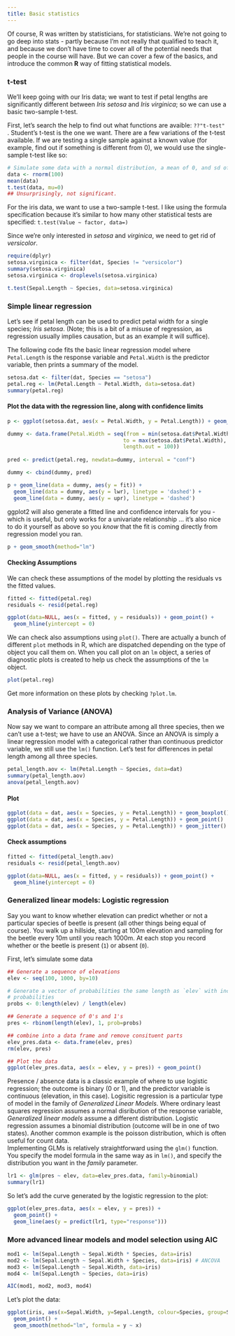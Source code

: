```yaml
---
title: Basic statistics
---
```


Of course, R was written by statisticians, for statisticians.  We're not going 
to go deep into stats - partly because I'm not really that qualified to teach it, 
and because we don't have time to cover all of the potential needs that people 
in the course will have.  But we can cover a few of the basics, and introduce 
the common **R** way of fitting statistical models.

### t-test

We'll keep going with our Iris data; we want to test if petal lengths are 
significantly different between _Iris setosa_ and _Iris virginica_; so we can use a 
basic two-sample t-test.

First, let's search the help to find out what functions are avaible: `??"t-test"`
.  Student's t-test is the one we want.  There are a few variations of the 
t-test available.  If we are testing a single sample against a known value (for 
example, find out if something is different from 0), we would use the 
single-sample t-test like so:

```r
# Simulate some data with a normal distribution, a mean of 0, and sd of 1.
data <- rnorm(100)
mean(data)
t.test(data, mu=0)
## Unsurprisingly, not significant.
```

For the iris data, we want to use a two-sample t-test.  I like using the formula 
specification because it's similar to how many other statistical tests are 
specified: ` t.test(Value ~ factor, data=)`

Since we're only interested in _setosa_ and _virginica_, we need to get rid of 
_versicolor_.

```r
require(dplyr)
setosa.virginica <- filter(dat, Species != "versicolor")
summary(setosa.virginica)
setosa.virginica <- droplevels(setosa.virginica)
```

```r
t.test(Sepal.Length ~ Species, data=setosa.virginica)
```

### Simple linear regression

Let's see if petal length can be used to predict petal width for a single species; _Iris setosa_. (Note; this is a bit of a misuse of regression, as regression 
usually implies causation, but as an example it will suffice).

The following code fits the basic linear regression model where `Petal.Length` 
is the response variable and `Petal.Width` is the predictor variable, then 
prints a summary of the model.

```r
setosa.dat <- filter(dat, Species == "setosa")
petal.reg <- lm(Petal.Length ~ Petal.Width, data=setosa.dat)
summary(petal.reg)
```

#### Plot the data with the regression line, along with confidence limits

```r
p <- ggplot(setosa.dat, aes(x = Petal.Width, y = Petal.Length)) + geom_point()

dummy <- data.frame(Petal.Width = seq(from = min(setosa.dat$Petal.Width), 
                                     to = max(setosa.dat$Petal.Width), 
                                     length.out = 100))
                   
pred <- predict(petal.reg, newdata=dummy, interval = "conf")

dummy <- cbind(dummy, pred)

p + geom_line(data = dummy, aes(y = fit)) + 
  geom_line(data = dummy, aes(y = lwr), linetype = 'dashed') + 
  geom_line(data = dummy, aes(y = upr), linetype = 'dashed')

```

ggplot2 will also generate a fitted line and confidence intervals for you - 
which is useful, but only works for a univariate relationship ... it's also nice 
to do it yourself as above so you *know* that the fit is coming directly from 
regression model you ran.

```r
p + geom_smooth(method="lm")
```


#### Checking Assumptions

We can check these assumptions of the model by plotting the residuals vs the 
fitted values.

```r
fitted <- fitted(petal.reg)
residuals <- resid(petal.reg)

ggplot(data=NULL, aes(x = fitted, y = residuals)) + geom_point() + 
  geom_hline(yintercept = 0)
```

We can check also assumptions using `plot()`.  There are actually a bunch of 
different `plot` methods in R, which are dispatched depending on the type of 
object you call them on.  When you call plot on an `lm` object, a series of 
diagnostic plots is created to help us check the assumptions of the `lm` object.

```r
plot(petal.reg)
```

Get more information on these plots by checking `?plot.lm`.

### Analysis of Variance (ANOVA)

Now say we want to compare an attribute among all three species, then we can't 
use a t-test; we have to use an ANOVA.  Since an ANOVA is simply a linear 
regression model with a categorical rather than continuous predictor variable, we 
still use the `lm()` function.  Let's test for differences in petal length among 
all three species.

```r
petal_length.aov <- lm(Petal.Length ~ Species, data=dat)
summary(petal_length.aov)
anova(petal_length.aov)
```

#### Plot

```r
ggplot(data = dat, aes(x = Species, y = Petal.Length)) + geom_boxplot()
ggplot(data = dat, aes(x = Species, y = Petal.Length)) + geom_point()
ggplot(data = dat, aes(x = Species, y = Petal.Length)) + geom_jitter()

```

#### Check assumptions

```r
fitted <- fitted(petal_length.aov)
residuals <- resid(petal_length.aov)

ggplot(data=NULL, aes(x = fitted, y = residuals)) + geom_point() + 
  geom_hline(yintercept = 0)
```

### Generalized linear models: Logistic regression

Say you want to know whether elevation can predict whether or not a particular 
species of beetle is present (all other things being equal of course). You walk 
up a hillside, starting at 100m elevation and sampling for the beetle every 10m 
until you reach 1000m.  At each stop you record whether or the beetle is present 
(`1`) or absent (`0`).

First, let's simulate some data

```r
## Generate a sequence of elevations
elev <- seq(100, 1000, by=10)

# Generate a vector of probabilities the same length as `elev` with increasing 
# probabilities
probs <- 0:length(elev) / length(elev)

## Generate a sequence of 0's and 1's
pres <- rbinom(length(elev), 1, prob=probs)

## combine into a data frame and remove consituent parts
elev_pres.data <- data.frame(elev, pres)
rm(elev, pres)

## Plot the data
ggplot(elev_pres.data, aes(x = elev, y = pres)) + geom_point()
```

Presence / absence data is a classic example of where to use logistic regression; 
the outcome is binary (0 or 1), and the predictor variable is continuous 
(elevation, in this case).  Logisitic regression is a particular type of model 
in the family of _Generalized Linear Models_.  Where ordinary least squares 
regression assumes a normal disribution of the response variable, _Generalized 
linear models_ assume a different distribution.  Logistic regression assumes a 
binomial distribution (outcome will be in one of two states).  Another common 
example is the poisson distribution, which is often useful for count data.  
Implementing GLMs is relatively straightforward using the `glm()` function.  You 
specify the model formula in the same way as in `lm()`, and specify the 
distribution you want in the _family_ parameter.

```r
lr1 <- glm(pres ~ elev, data=elev_pres.data, family=binomial)
summary(lr1)
```

So let's add the curve generated by the logistic regression to the plot:

```r
ggplot(elev_pres.data, aes(x = elev, y = pres)) + 
  geom_point() + 
  geom_line(aes(y = predict(lr1, type="response")))

```



### More advanced linear models and model selection using AIC

```r
mod1 <- lm(Sepal.Length ~ Sepal.Width * Species, data=iris)
mod2 <- lm(Sepal.Length ~ Sepal.Width + Species, data=iris) # ANCOVA
mod3 <- lm(Sepal.Length ~ Sepal.Width, data=iris)
mod4 <- lm(Sepal.Length ~ Species, data=iris)

AIC(mod1, mod2, mod3, mod4)
```

Let's plot the data:
```r
ggplot(iris, aes(x=Sepal.Width, y=Sepal.Length, colour=Species, group=Species)) + 
  geom_point() + 
  geom_smooth(method="lm", formula = y ~ x)
```



